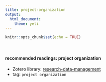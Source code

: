 ```yaml
---
title: project-organization
output: 
  html_document: 
    theme: yeti
---
```


```r
knitr::opts_chunk$set(echo = TRUE)
```

<br>

#### recommended readings: project organization

- Zotero library: [research-data-management](https://www.zotero.org/groups/4398962/research-data-management/library)
- tag: `project organization`
